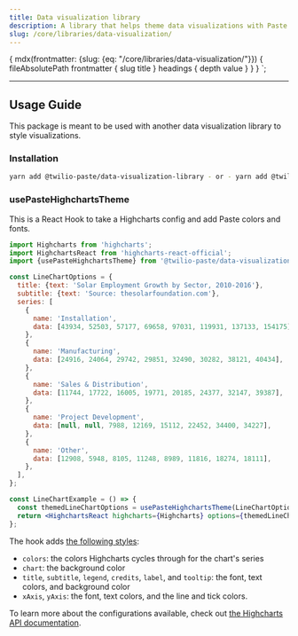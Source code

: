 ```yaml
---
title: Data visualization library
description: A library that helps theme data visualizations with Paste tokens.
slug: /core/libraries/data-visualization/
---
```




  {
    mdx(frontmatter: {slug: {eq: "/core/libraries/data-visualization/"}}) {
      fileAbsolutePath
      frontmatter {
        slug
        title
      }
      headings {
        depth
        value
      }
    }
  }
`;

<ComponentHeader
  name="Data visualization library"
  categoryRoute={SidebarCategoryRoutes.LIBRARIES}
  githubUrl="https://github.com/twilio-labs/paste/tree/main/packages/paste-libraries/data-visualization"
  storybookUrl="/?path=/story/libraries-data-visualization"
  packageName={PackageJSON.name}
  version={PackageJSON.version}
  description={PackageJSON.description}
/>

---

<contentwrapper>
<PageAside data={props.data.mdx} />
<content>

## Usage Guide

This package is meant to be used with another data visualization library to style visualizations.

### Installation

```bash
yarn add @twilio-paste/data-visualization-library - or - yarn add @twilio-paste/core/data-visualization-library
```

### usePasteHighchartsTheme

This is a React Hook to take a Highcharts config and add Paste colors and fonts.

```jsx
import Highcharts from 'highcharts';
import HighchartsReact from 'highcharts-react-official';
import {usePasteHighchartsTheme} from '@twilio-paste/data-visualization-library';

const LineChartOptions = {
  title: {text: 'Solar Employment Growth by Sector, 2010-2016'},
  subtitle: {text: 'Source: thesolarfoundation.com'},
  series: [
    {
      name: 'Installation',
      data: [43934, 52503, 57177, 69658, 97031, 119931, 137133, 154175],
    },
    {
      name: 'Manufacturing',
      data: [24916, 24064, 29742, 29851, 32490, 30282, 38121, 40434],
    },
    {
      name: 'Sales & Distribution',
      data: [11744, 17722, 16005, 19771, 20185, 24377, 32147, 39387],
    },
    {
      name: 'Project Development',
      data: [null, null, 7988, 12169, 15112, 22452, 34400, 34227],
    },
    {
      name: 'Other',
      data: [12908, 5948, 8105, 11248, 8989, 11816, 18274, 18111],
    },
  ],
};

const LineChartExample = () => {
  const themedLineChartOptions = usePasteHighchartsTheme(LineChartOptions);
  return <HighchartsReact highcharts={Highcharts} options={themedLineChartOptions} />;
};
```

The hook adds [the following styles](https://github.com/twilio-labs/paste/blob/4aefbe75d7c34ebdab209be14073426c1632d8a9/packages/paste-libraries/data-visualization/src/usePasteHighchartsTheme.tsx#L42):

- `colors`: the colors Highcharts cycles through for the chart's series
- `chart`: the background color
- `title`, `subtitle`, `legend`, `credits`, `label`, and `tooltip`: the font, text colors, and background color
- `xAxis`, `yAxis`: the font, text colors, and the line and tick colors.

To learn more about the configurations available, check out [the Highcharts API documentation](https://api.highcharts.com/highcharts/).

<ChangelogRevealer>
  <Changelog />
</ChangelogRevealer>

</content>

</contentwrapper>
